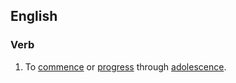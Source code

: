==English==

===Verb===
{{en-verb|adolesces|adolescing|adolesced|adolesced}}

# To [[commence]] or [[progress]] through [[adolescence]].